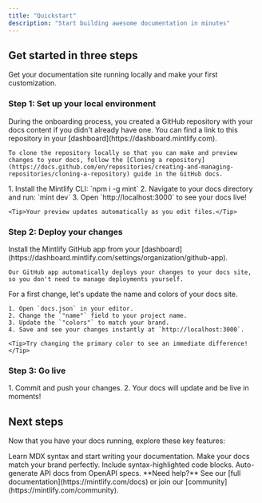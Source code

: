 ```yaml
---
title: "Quickstart"
description: "Start building awesome documentation in minutes"
---
```


## Get started in three steps

Get your documentation site running locally and make your first customization.

### Step 1: Set up your local environment

<AccordionGroup>
  <Accordion icon="copy" title="Clone your docs locally">
    During the onboarding process, you created a GitHub repository with your docs content if you didn't already have one. You can find a link to this repository in your [dashboard](https://dashboard.mintlify.com).
    
    To clone the repository locally so that you can make and preview changes to your docs, follow the [Cloning a repository](https://docs.github.com/en/repositories/creating-and-managing-repositories/cloning-a-repository) guide in the GitHub docs.
  </Accordion>
  <Accordion icon="terminal" title="Start the preview server">
    1. Install the Mintlify CLI: `npm i -g mint`
    2. Navigate to your docs directory and run: `mint dev`
    3. Open `http://localhost:3000` to see your docs live!
    
    <Tip>Your preview updates automatically as you edit files.</Tip>
  </Accordion>
</AccordionGroup>

### Step 2: Deploy your changes

<AccordionGroup>
  <Accordion icon="github" title="Install our GitHub app">
    Install the Mintlify GitHub app from your [dashboard](https://dashboard.mintlify.com/settings/organization/github-app).
    
    Our GitHub app automatically deploys your changes to your docs site, so you don't need to manage deployments yourself.
</Accordion>
<Accordion icon="palette" title="Update your site name and colors">
    For a first change, let's update the name and colors of your docs site.

    1. Open `docs.json` in your editor.
    2. Change the `"name"` field to your project name.
    3. Update the `"colors"` to match your brand.
    4. Save and see your changes instantly at `http://localhost:3000`.

    <Tip>Try changing the primary color to see an immediate difference!</Tip>
  </Accordion>
</AccordionGroup>

### Step 3: Go live

<Accordion icon="rocket" title="Publish your docs">
  1. Commit and push your changes.
  2. Your docs will update and be live in moments!
</Accordion>

## Next steps

Now that you have your docs running, explore these key features:

<CardGroup cols={2}>

<Card title="Write Content" icon="pen" href="/essentials/markdown">
  Learn MDX syntax and start writing your documentation.
</Card>

<Card title="Customize style" icon="palette" href="/essentials/settings">
  Make your docs match your brand perfectly.
</Card>

<Card title="Add code examples" icon="code" href="/essentials/code">
  Include syntax-highlighted code blocks.
</Card>

<Card title="API documentation" icon="code" href="/api-reference/introduction">
  Auto-generate API docs from OpenAPI specs.
</Card>

</CardGroup>

<Note>
  **Need help?** See our [full documentation](https://mintlify.com/docs) or join our [community](https://mintlify.com/community).
</Note>
